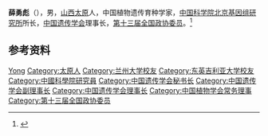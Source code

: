 '''薛勇彪'''（{{bd|1963年|}}），男，[[山西|山西]][[太原|太原]]人，中国植物遗传育种学家，[[中国科学院北京基因组研究所|中国科学院北京基因组研究所]]所长，[[中国遗传学会|中国遗传学会]]理事长，[[第十三届全国政协委员|第十三届全国政协委员]]。<ref>{{Cite web|title=薛勇彪委员：加快建设国家级共享平台 存、管、用好生命健康大数据|url=http://www.xinhuanet.com/2018-03/08/c_1122508122.htm|accessdate=2021-01-15|work=新华网}}</ref>

== 参考资料 ==
{{reflist}}

{{Navboxes
| title  = 薛勇彪在[[中国遗传学会|中国遗传学会]]的职务
| list1  =
{{中国遗传学会第七届理事会}}
{{中国遗传学会第八届理事会}}
{{中国遗传学会第九届理事会}}
{{中国遗传学会第十届理事会}}
}}
{{Navboxes
| title  = 薛勇彪在[[中国植物学会|中国植物学会]]的职务
| list1  =
{{中国植物学会第十四届理事会}}
{{中国植物学会第十五届理事会}}
{{中国植物学会第十六届理事会}}
}}

{{Authority control}}
{{中国科学家小作品}}
{{DEFAULTSORT:Xue薛}}
[[Category:薛姓|Yong]]
[[Category:太原人|Category:太原人]]
[[Category:兰州大学校友|Category:兰州大学校友]]
[[Category:东英吉利亚大学校友|Category:东英吉利亚大学校友]]
[[Category:中國科學院研究員|Category:中國科學院研究員]]
[[Category:中国遗传学会秘书长|Category:中国遗传学会秘书长]]
[[Category:中国遗传学会副理事长|Category:中国遗传学会副理事长]]
[[Category:中国遗传学会理事长|Category:中国遗传学会理事长]]
[[Category:中国植物学会常务理事|Category:中国植物学会常务理事]]
[[Category:第十三届全国政协委员|Category:第十三届全国政协委员]]